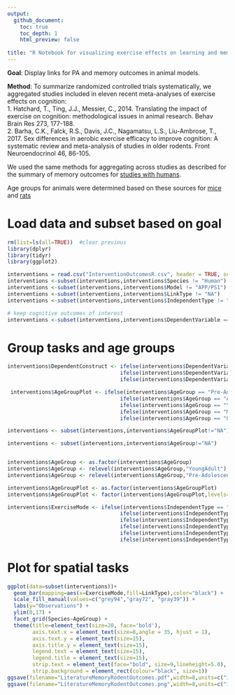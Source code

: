 ```yaml
---
output:
  github_document:
    toc: true
    toc_depth: 1
    html_preview: false
    
title: "R Notebook for visualizing exercise effects on learning and memory in rodents"
---
```


**Goal**: Display links for PA and memory outcomes in animal models.

**Method**:  To summarize randomized controlled trials systematically, we aggregated studies included in eleven recent meta-analyses of exercise effects on cognition:    </br>
1. Hatchard, T., Ting, J.J., Messier, C., 2014. Translating the impact of exercise on cognition: methodological issues in animal research. Behav Brain Res 273, 177-188.</br>
2. Barha, C.K., Falck, R.S., Davis, J.C., Nagamatsu, L.S., Liu-Ambrose, T., 2017. Sex differences in aerobic exercise efficacy to improve cognition: A systematic review and meta-analysis of studies in older rodents. Front Neuroendocrinol 46, 86-105.  </br>
  
We used the same methods for aggregating across studies as described for the summary of memory outcomes for [studies with humans](https://github.com/mwvoss/physical-activity-outcomes/blob/master/ExerciseRelationsBar.md). </br>

Age groups for animals were determined based on these sources for [mice](https://www.sciencedirect.com/science/article/pii/S0024320515300527?via%3Dihub) and [rats](https://www.researchgate.net/profile/Pallav_Sengupta2/publication/255716093_The_Laboratory_Rat_Relating_Its_Age_With_Human%27s/links/5608523f08ae8e08c0946154/The-Laboratory-Rat-Relating-Its-Age-With-Humans.pdf) </br>


  
# Load data and subset based on goal

```r
rm(list=ls(all=TRUE))  #clear previous
library(dplyr)
library(tidyr)
library(ggplot2)

interventions = read.csv("InterventionOutcomesR.csv", header = TRUE, sep = ",")
interventions <-subset(interventions,interventions$Species != "Human")
interventions <-subset(interventions,interventions$Model != "APP/PS1")
interventions <-subset(interventions,interventions$LinkType != "NA")
interventions <-subset(interventions,interventions$IndependentType != "Rotarod")

# keep cognitive outcomes of interest
interventions <-subset(interventions,interventions$DependentVariable == "Spatial" |interventions$DependentVariable == "SpatialAcquisition" | interventions$DependentVariable == "SpatialProbe")


```


# Group tasks and age groups

```r

interventions$DependentConstruct <- ifelse(interventions$DependentVariable == "Spatial","Spatial",
                                    ifelse(interventions$DependentVariable == "SpatialAcquisition","Spatial",
                                    ifelse(interventions$DependentVariable == "SpatialProbe","Spatial","Other")))
```

```r
 interventions$AgeGroupPlot <- ifelse(interventions$AgeGroup == "Pre-Adolescent","Young",
                                    ifelse(interventions$AgeGroup == "Adolescent","Young",
                                    ifelse(interventions$AgeGroup == "YoungAdult","Young",
                                    ifelse(interventions$AgeGroup == "MiddleAge","Older",
                                    ifelse(interventions$AgeGroup == "Older","Older","Other")))))

interventions <- subset(interventions,interventions$AgeGroupPlot!="NA")

interventions <- subset(interventions,interventions$AgeGroup!="NA")


interventions$AgeGroup <- as.factor(interventions$AgeGroup)
interventions$AgeGroup <- relevel(interventions$AgeGroup,"YoungAdult")
interventions$AgeGroup <- relevel(interventions$AgeGroup,"Pre-Adolescent")

interventions$AgeGroupPlot <- as.factor(interventions$AgeGroupPlot)
interventions$AgeGroupPlot <- factor(interventions$AgeGroupPlot,levels=rev(levels(interventions$AgeGroupPlot)))
```


```r

interventions$ExerciseMode <- ifelse(interventions$IndependentType == "ForcedSwimming","Forced",
                                    ifelse(interventions$IndependentType == "ForcedTreadmill","Forced",
                                    ifelse(interventions$IndependentType == "ForcedWheelRunning","Forced",
                                    ifelse(interventions$IndependentType == "MotorizedWheel","Forced",
                                    ifelse(interventions$IndependentType == "Treadmill","Forced",
                                    ifelse(interventions$IndependentType == "VoluntaryWheelRunning","Voluntary","Other"))))))
```


# Plot for spatial tasks

```r
ggplot(data=subset(interventions))+
  geom_bar(mapping=aes(x=ExerciseMode,fill=LinkType),color="black") +
  scale_fill_manual(values=c("grey94","gray72", "gray39")) +
  labs(y="Observations") +
  ylim(0,17) +
  facet_grid(Species~AgeGroup) +
  theme(title=element_text(size=20, face='bold'),
        axis.text.x = element_text(size=8,angle = 35, hjust = 1),
        axis.text.y = element_text(size=15),
        axis.title.y = element_text(size=15),
        legend.text = element_text(size=15),
        legend.title = element_text(size=15),
        strip.text = element_text(face="bold", size=9,lineheight=5.0), 
        strip.background = element_rect(colour="black", size=1))
ggsave(filename="LiteratureMemoryRodentOutcomes.pdf",width=8,units=c("in"),dpi=300)
ggsave(filename="LiteratureMemoryRodentOutcomes.png",width=8,units=c("in"),dpi=300)

```

